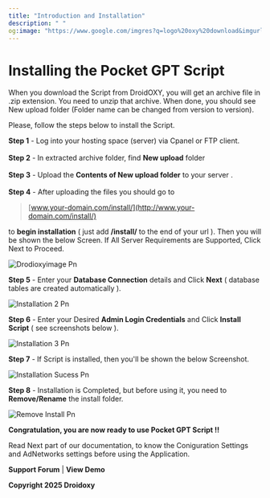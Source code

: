 ```yaml
---
title: "Introduction and Installation"
description: " "
og:image: "https://www.google.com/imgres?q=logo%20oxy%20download&imgurl=https%3A%2F%2Fcdn.worldvectorlogo.com%2Flogos%2Foxycoin.svg&imgrefurl=https%3A%2F%2Fworldvectorlogo.com%2Flogo%2Foxycoin&docid=3PuGDs6o4Ql0VM&tbnid=HrhxRSmAamotFM&vet=12ahUKEwjQlO60696MAxX4T2wGHQOyLhYQM3oECC4QAA..i&w=2756&h=1653&hcb=2&ved=2ahUKEwjQlO60696MAxX4T2wGHQOyLhYQM3oECC4QAA"
---
```


# Installing the Pocket GPT Script

When you download the Script from DroidOXY, you will get an archive file in .zip extension. You need to unzip that archive.  When done, you should see New upload folder (Folder name can be changed from version to version).

Please, follow the steps below to install the Script.

**Step 1** - Log into your hosting space (server) via Cpanel or FTP client.\
\
**Step 2** - In extracted archive folder, find **New upload** folder\
\
**Step 3** - Upload the **Contents of New upload folder** to your server .\
\
**Step 4** - After uploading the files you should go to

> [www.your-domain.com/install/](http://www.your-domain.com/install/)

to **begin installation** ( just add **/install/** to the end of your url ). Then you will be shown the below Screen. If All Server Requirements are Supported, Click Next to Proceed.

![Drodioxyimage Pn](/images/drodioxyimage.png)

**Step 5** - Enter your **Database Connection** details and Click **Next** ( database tables are created automatically ).

![Installation 2 Pn](/images/installation-2.png)

**Step 6** - Enter your Desired **Admin Login Credentials** and Click **Install Script** ( see screenshots below ).

![Installation 3 Pn](/images/installation-3.png)

**Step 7** - If Script is installed, then you'll be shown the below Screenshot.

![Installation Sucess Pn](/images/installation-sucess.png)

**Step 8** - Installation is Completed, but before using it, you need to **Remove/Rename** the install folder.

![Remove Install Pn](/images/remove-install.png)

**Congratulation, you are now ready to use Pocket GPT Script \!\!**

Read Next part of our documentation, to know the Coniguration Settings and AdNetworks settings before using the Application.

**Support Forum** |  **View Demo**

**Copyright 2025  Droidoxy**